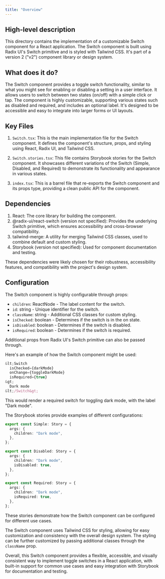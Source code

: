 ```yaml
---
title: "Overview"
---
```


## High-level description
This directory contains the implementation of a customizable Switch component for a React application. The Switch component is built using Radix UI's Switch primitive and is styled with Tailwind CSS. It's part of a version 2 ("v2") component library or design system.

## What does it do?
The Switch component provides a toggle switch functionality, similar to what you might see for enabling or disabling a setting in a user interface. It allows users to switch between two states (on/off) with a simple click or tap. The component is highly customizable, supporting various states such as disabled and required, and includes an optional label. It's designed to be accessible and easy to integrate into larger forms or UI layouts.

## Key Files
1. `Switch.tsx`: This is the main implementation file for the Switch component. It defines the component's structure, props, and styling using React, Radix UI, and Tailwind CSS.

2. `Switch.stories.tsx`: This file contains Storybook stories for the Switch component. It showcases different variations of the Switch (Simple, Disabled, and Required) to demonstrate its functionality and appearance in various states.

3. `index.tsx`: This is a barrel file that re-exports the Switch component and its props type, providing a clean public API for the component.

## Dependencies
1. React: The core library for building the component.
2. @radix-ui/react-switch (version not specified): Provides the underlying Switch primitive, which ensures accessibility and cross-browser compatibility.
3. tailwind-merge: A utility for merging Tailwind CSS classes, used to combine default and custom styling.
4. Storybook (version not specified): Used for component documentation and testing.

These dependencies were likely chosen for their robustness, accessibility features, and compatibility with the project's design system.

## Configuration
The Switch component is highly configurable through props:

- `children`: ReactNode - The label content for the switch.
- `id`: string - Unique identifier for the switch.
- `className`: string - Additional CSS classes for custom styling.
- `isChecked`: boolean - Determines if the switch is in the on state.
- `isDisabled`: boolean - Determines if the switch is disabled.
- `isRequired`: boolean - Determines if the switch is required.

Additional props from Radix UI's Switch primitive can also be passed through.

Here's an example of how the Switch component might be used:

```jsx
&lt;Switch
  isChecked={darkMode}
  onChange={toggleDarkMode}
  isRequired={true}
&gt;
  Dark mode
&lt;/Switch&gt;
```

This would render a required switch for toggling dark mode, with the label "Dark mode".

The Storybook stories provide examples of different configurations:

```typescript
export const Simple: Story = {
  args: {
    children: "Dark mode",
  },
};

export const Disabled: Story = {
  args: {
    children: "Dark mode",
    isDisabled: true,
  },
};

export const Required: Story = {
  args: {
    children: "Dark mode",
    isRequired: true,
  },
};
```

These stories demonstrate how the Switch component can be configured for different use cases.

The Switch component uses Tailwind CSS for styling, allowing for easy customization and consistency with the overall design system. The styling can be further customized by passing additional classes through the `className` prop.

Overall, this Switch component provides a flexible, accessible, and visually consistent way to implement toggle switches in a React application, with built-in support for common use cases and easy integration with Storybook for documentation and testing.